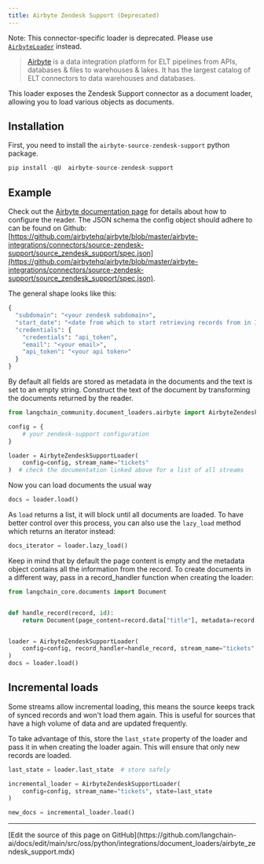 ```yaml
---
title: Airbyte Zendesk Support (Deprecated)
---
```


Note: This connector-specific loader is deprecated. Please use [`AirbyteLoader`](/oss/python/integrations/document_loaders/airbyte) instead.

>[Airbyte](https://github.com/airbytehq/airbyte) is a data integration platform for ELT pipelines from APIs, databases & files to warehouses & lakes. It has the largest catalog of ELT connectors to data warehouses and databases.

This loader exposes the Zendesk Support connector as a document loader, allowing you to load various objects as documents.

## Installation

First, you need to install the `airbyte-source-zendesk-support` python package.

```python
pip install -qU  airbyte-source-zendesk-support
```

## Example

Check out the [Airbyte documentation page](https://docs.airbyte.com/integrations/sources/zendesk-support/) for details about how to configure the reader.
The JSON schema the config object should adhere to can be found on Github: [https://github.com/airbytehq/airbyte/blob/master/airbyte-integrations/connectors/source-zendesk-support/source_zendesk_support/spec.json](https://github.com/airbytehq/airbyte/blob/master/airbyte-integrations/connectors/source-zendesk-support/source_zendesk_support/spec.json).

The general shape looks like this:

```python
{
  "subdomain": "<your zendesk subdomain>",
  "start_date": "<date from which to start retrieving records from in ISO format, e.g. 2020-10-20T00:00:00Z>",
  "credentials": {
    "credentials": "api_token",
    "email": "<your email>",
    "api_token": "<your api token>"
  }
}
```

By default all fields are stored as metadata in the documents and the text is set to an empty string. Construct the text of the document by transforming the documents returned by the reader.

```python
from langchain_community.document_loaders.airbyte import AirbyteZendeskSupportLoader

config = {
    # your zendesk-support configuration
}

loader = AirbyteZendeskSupportLoader(
    config=config, stream_name="tickets"
)  # check the documentation linked above for a list of all streams
```

Now you can load documents the usual way

```python
docs = loader.load()
```

As `load` returns a list, it will block until all documents are loaded. To have better control over this process, you can also use the `lazy_load` method which returns an iterator instead:

```python
docs_iterator = loader.lazy_load()
```

Keep in mind that by default the page content is empty and the metadata object contains all the information from the record. To create documents in a different way, pass in a record_handler function when creating the loader:

```python
from langchain_core.documents import Document


def handle_record(record, id):
    return Document(page_content=record.data["title"], metadata=record.data)


loader = AirbyteZendeskSupportLoader(
    config=config, record_handler=handle_record, stream_name="tickets"
)
docs = loader.load()
```

## Incremental loads

Some streams allow incremental loading, this means the source keeps track of synced records and won't load them again. This is useful for sources that have a high volume of data and are updated frequently.

To take advantage of this, store the `last_state` property of the loader and pass it in when creating the loader again. This will ensure that only new records are loaded.

```python
last_state = loader.last_state  # store safely

incremental_loader = AirbyteZendeskSupportLoader(
    config=config, stream_name="tickets", state=last_state
)

new_docs = incremental_loader.load()
```

---

<Callout icon="pen-to-square" iconType="regular">
  [Edit the source of this page on GitHub](https://github.com/langchain-ai/docs/edit/main/src/oss/python/integrations/document_loaders/airbyte_zendesk_support.mdx)
</Callout>
